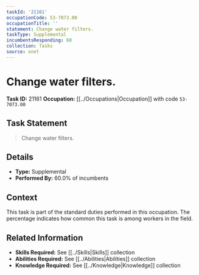```yaml
---
taskId: '21161'
occupationCode: 53-7073.00
occupationTitle: ''
statement: Change water filters.
taskType: Supplemental
incumbentsResponding: 60
collection: Tasks
source: onet
---
```

# Change water filters.

**Task ID:** 21161
**Occupation:** [[../Occupations|Occupation]] with code `53-7073.00`

## Task Statement

> Change water filters.

## Details

- **Type:** Supplemental
- **Performed By:** 60.0% of incumbents

## Context

This task is part of the standard duties performed in this occupation. The percentage indicates how common this task is among workers in the field.

## Related Information

- **Skills Required:** See [[../Skills|Skills]] collection
- **Abilities Required:** See [[../Abilities|Abilities]] collection
- **Knowledge Required:** See [[../Knowledge|Knowledge]] collection
